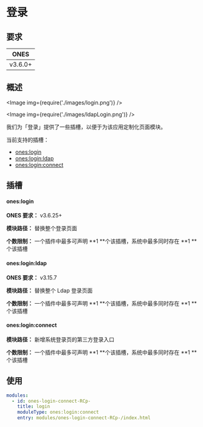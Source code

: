# 登录


## 要求

|  ONES   |
| :-----: |
| v3.6.0+ |

## 概述

<Image img={require('./images/login.png')} />

<Image img={require('./images/ldapLogin.png')} />

我们为「登录」提供了一些插槽，以便于为该应用定制化页面模块。

当前支持的插槽：

- [ones:login](#oneslogin)
- [ones:login:ldap](#onesloginldap)
- [ones:login:connect](#onesloginconnect)

## 插槽

#### ones:login

**ONES 要求：** v3.6.25+

**模块路径：** 替换整个登录页面

**个数限制：** 一个插件中最多可声明 **1 **个该插槽，系统中最多同时存在 **1 **个该插槽

#### ones:login:ldap

**ONES 要求：** v3.15.7

**模块路径：** 替换整个 Ldap 登录页面

**个数限制：** 一个插件中最多可声明 **1 **个该插槽，系统中最多同时存在 **1 **个该插槽

#### ones:login:connect

**模块路径：** 新增系统登录页的第三方登录入口

**个数限制：** 一个插件中最多可声明 **1 **个该插槽，系统中最多同时存在 **1 **个该插槽

## 使用

```yaml
modules:
  - id: ones-login-connect-RCp-
    title: login
    moduleType: ones:login:connect
    entry: modules/ones-login-connect-RCp-/index.html
```
